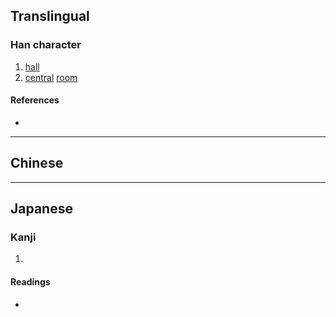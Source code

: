 {{also|廳}}
{{character info/new}}
==Translingual==

===Han character===
{{Han char|rn=53|rad=广|as=17|sn=20|four=|canj=ISJP|ids=⿸广聴}}

# [[hall]]
# [[central]] [[room]]

====References====
* {{Han ref|kx=0352.171|dkj=09552|hdz=20908.061|uh=5EF0|ud=24304}}

----

==Chinese==
{{zh-see|廳|v}}

----

==Japanese==

===Kanji===
{{ja-kanji|grade=|rs=广17}}

# {{rfdef|ja|sort=广17}}

====Readings====
* {{ja-readings|on=[[ちょう]] (chō), [[てい]] (tei)|kun=[[やくしょ]] (yakusho), [[いえ]] (ie)}}